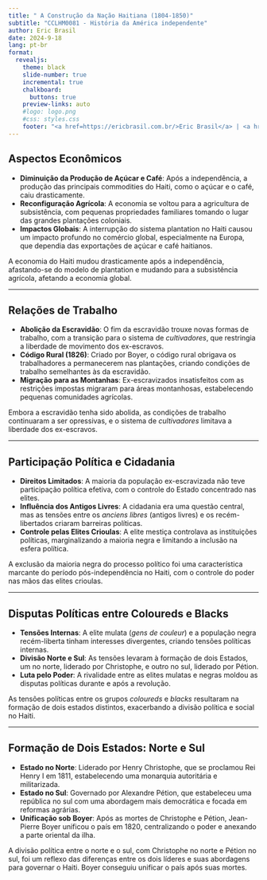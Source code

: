 ```yaml
---
title: " A Construção da Nação Haitiana (1804-1850)"
subtitle: "CCLHM0081 - História da América independente"
author: Eric Brasil
date: 2024-9-18
lang: pt-br
format:
  revealjs: 
    theme: black
    slide-number: true
    incremental: true 
    chalkboard: 
      buttons: true
    preview-links: auto
    #logo: logo.png
    #css: styles.css
    footer: "<a href=https://ericbrasil.com.br/>Eric Brasil</a> | <a href=https://ericbrasil.com.br/contact/>Entre em contato</a>"
---
```


## Aspectos Econômicos {.center}

- **Diminuição da Produção de Açúcar e Café**: Após a independência, a produção das principais commodities do Haiti, como o açúcar e o café, caiu drasticamente.
- **Reconfiguração Agrícola**: A economia se voltou para a agricultura de subsistência, com pequenas propriedades familiares tomando o lugar das grandes plantações coloniais.
- **Impactos Globais**: A interrupção do sistema plantation no Haiti causou um impacto profundo no comércio global, especialmente na Europa, que dependia das exportações de açúcar e café haitianos.

::: notes
A economia do Haiti mudou drasticamente após a independência, afastando-se do modelo de plantation e mudando para a subsistência agrícola, afetando a economia global.
:::

---

## Relações de Trabalho {.center}

- **Abolição da Escravidão**: O fim da escravidão trouxe novas formas de trabalho, com a transição para o sistema de *cultivadores*, que restringia a liberdade de movimento dos ex-escravos.
- **Código Rural (1826)**: Criado por Boyer, o código rural obrigava os trabalhadores a permanecerem nas plantações, criando condições de trabalho semelhantes às da escravidão.
- **Migração para as Montanhas**: Ex-escravizados insatisfeitos com as restrições impostas migraram para áreas montanhosas, estabelecendo pequenas comunidades agrícolas.

::: notes
Embora a escravidão tenha sido abolida, as condições de trabalho continuaram a ser opressivas, e o sistema de *cultivadores* limitava a liberdade dos ex-escravos.
:::

---

## Participação Política e Cidadania {.center}

- **Direitos Limitados**: A maioria da população ex-escravizada não teve participação política efetiva, com o controle do Estado concentrado nas elites.
- **Influência dos Antigos Livres**: A cidadania era uma questão central, mas as tensões entre os *anciens libres* (antigos livres) e os recém-libertados criaram barreiras políticas.
- **Controle pelas Elites Crioulas**: A elite mestiça controlava as instituições políticas, marginalizando a maioria negra e limitando a inclusão na esfera política.

::: notes
A exclusão da maioria negra do processo político foi uma característica marcante do período pós-independência no Haiti, com o controle do poder nas mãos das elites crioulas.
:::

---

## Disputas Políticas entre Coloureds e Blacks {.center}

- **Tensões Internas**: A elite mulata (*gens de couleur*) e a população negra recém-liberta tinham interesses divergentes, criando tensões políticas internas.
- **Divisão Norte e Sul**: As tensões levaram à formação de dois Estados, um no norte, liderado por Christophe, e outro no sul, liderado por Pétion.
- **Luta pelo Poder**: A rivalidade entre as elites mulatas e negras moldou as disputas políticas durante e após a revolução.

::: notes
As tensões políticas entre os grupos *coloureds* e *blacks* resultaram na formação de dois estados distintos, exacerbando a divisão política e social no Haiti.
:::

---

## Formação de Dois Estados: Norte e Sul {.center}

- **Estado no Norte**: Liderado por Henry Christophe, que se proclamou Rei Henry I em 1811, estabelecendo uma monarquia autoritária e militarizada.
- **Estado no Sul**: Governado por Alexandre Pétion, que estabeleceu uma república no sul com uma abordagem mais democrática e focada em reformas agrárias.
- **Unificação sob Boyer**: Após as mortes de Christophe e Pétion, Jean-Pierre Boyer unificou o país em 1820, centralizando o poder e anexando a parte oriental da ilha.

::: notes
A divisão política entre o norte e o sul, com Christophe no norte e Pétion no sul, foi um reflexo das diferenças entre os dois líderes e suas abordagens para governar o Haiti. Boyer conseguiu unificar o país após suas mortes.
:::
